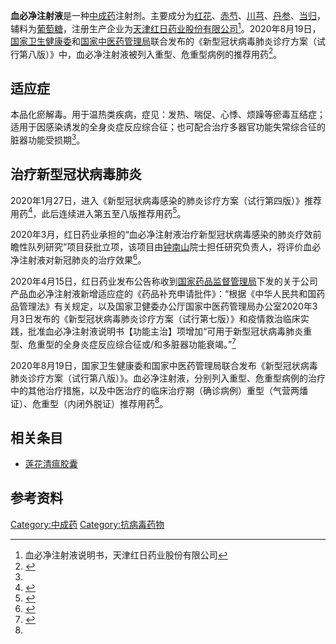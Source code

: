 {{Orphan|time=2020-09-15T01:22:11+00:00}}
'''血必净注射液'''是一种[[中成药|中成药]]注射剂。主要成分为[[红花|红花]]、[[赤芍|赤芍]]、[[川芎|川芎]]、[[丹参|丹参]]、[[当归|当归]]，辅料为[[葡萄糖|葡萄糖]]，注册生产企业为[[天津红日药业股份有限公司|天津红日药业股份有限公司]]<ref name=说明书>血必净注射液说明书，天津红日药业股份有限公司</ref>。2020年8月19日，[[国家卫生健康委|国家卫生健康委]]和[[国家中医药管理局|国家中医药管理局]]联合发布的《新型冠状病毒肺炎诊疗方案（试行第八版）》中，血必净注射液被列入重型、危重型病例的推荐用药<ref name=界面>{{cite news |title=红日药业：血必净注射液列入新型冠状病毒肺炎诊疗方案（试行第八版） |url=https://tech.sina.com.cn/roll/2020-08-19/doc-iivhvpwy1921372.shtml |accessdate=2020-09-14 |work=界面新闻 |date=2020-08-19 |archiveurl=https://web.archive.org/web/20200914203430/https://tech.sina.com.cn/roll/2020-08-19/doc-iivhvpwy1921372.shtml |archivedate=2020-09-14 |dead-url=no }}</ref>。

==适应症==
本品化瘀解毒。用于温热类疾病，症见：发热、喘促、心悸、烦躁等瘀毒互结症；适用于因感染诱发的全身炎症反应综合征；也可配合治疗多器官功能失常综合征的脏器功能受损期<ref name=说明书/>。

==治疗新型冠状病毒肺炎==
2020年1月27日，进入《新型冠状病毒感染的肺炎诊疗方案（试行第四版）》推荐用药<ref>{{cite web |title=关于印发新型冠状病毒感染的肺炎诊疗方案（试行第四版）的通知 |url=http://www.gov.cn/zhengce/zhengceku/2020-01/28/content_5472673.htm |website=中华人民共和国人民政府 |accessdate=2020-09-14 |archive-date=2020-11-26 |archive-url=https://web.archive.org/web/20201126184628/http://www.gov.cn/zhengce/zhengceku/2020-01/28/content_5472673.htm |dead-url=no }}</ref>，此后连续进入第五至八版推荐用药<ref>{{cite news |title=您的位置：首页 > 生物产业 > 生物医药 天津红日药业血必净注射液获批用于新冠肺炎重型、危重型治疗 |url=http://www.chinasei.com.cn/swcy/swyy/202004/t20200427_34396.html |accessdate=2020-09-14 |work=中国战略新兴产业网 |date=2020-04-27}}</ref>。

2020年3月，红日药业承担的“血必净注射液治疗新型冠状病毒感染的肺炎疗效前瞻性队列研究”项目获批立项，该项目由[[钟南山|钟南山]]院士担任研究负责人，将评价血必净注射液对新冠肺炎的治疗效果<ref>{{cite news |title=两款中成药正式获批治疗新冠肺炎 |url=http://health.people.com.cn/n1/2020/0415/c14739-31674445.html |accessdate=2020-09-14 |work=北京日报 |date=2020-04-15 |archiveurl=https://web.archive.org/web/20200429223945/http://health.people.com.cn/n1/2020/0415/c14739-31674445.html |archivedate=2020-04-29 |dead-url=no }}</ref>。

2020年4月15日，红日药业发布公告称收到[[国家药品监督管理局|国家药品监督管理局]]下发的关于公司产品血必净注射液新增适应症的《药品补充申请批件》：“根据《中华人民共和国药品管理法》有关规定，以及国家卫健委办公厅国家中医药管理局办公室2020年3月3日发布的《新型冠状病毒肺炎诊疗方案（试行第七版）》和疫情救治临床实践，批准血必净注射液说明书【功能主治】项增加“可用于新型冠状病毒肺炎重型、危重型的全身炎症反应综合征或/和多脏器功能衰竭。”<ref>{{cite web |title=天津红日药业股份有限公司 关于公司产品血必净注射液新增适应症 获得申请批件的公告 |url=http://www.szse.cn/disclosure/listed/bulletinDetail/index.html?585153a5-bb9c-4c82-9118-c393b46138f4 |website=红日药业 |accessdate=2020-09-14 |archive-date=2020-11-28 |archive-url=https://web.archive.org/web/20201128051219/http://www.szse.cn/disclosure/listed/bulletinDetail/index.html?585153a5-bb9c-4c82-9118-c393b46138f4 |dead-url=no }}</ref>

2020年8月19日，国家卫生健康委和国家中医药管理局联合发布《新型冠状病毒肺炎诊疗方案（试行第八版）》。血必净注射液，分别列入重型、危重型病例的治疗中的其他治疗措施，以及中医治疗的临床治疗期（确诊病例）重型（气营两燔证）、危重型（内闭外脱证）推荐用药<ref name=界面/>。

==相关条目==
*[[莲花清瘟胶囊|莲花清瘟胶囊]]

==参考资料==
{{reflist}}

[[Category:中成药|Category:中成药]]
[[Category:抗病毒药物|Category:抗病毒药物]]